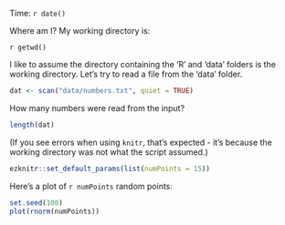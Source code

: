 Time: `r date()`

Where am I? My working directory is:

`r getwd()`


I like to assume the directory containing the 'R' and 'data' folders is the
working directory.  Let's try to read a file from the 'data' folder.

```r
dat <- scan("data/numbers.txt", quiet = TRUE)
```

How many numbers were read from the input?

```r
length(dat)
```

(If you see errors when using `knitr`, that's expected - it's because the
working directory was not what the script assumed.)

```r
ezknitr::set_default_params(list(numPoints = 15))
```

Here's a plot of `r numPoints` random points:

```r
set.seed(100)
plot(rnorm(numPoints))
```

